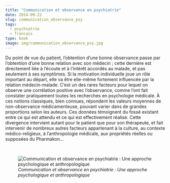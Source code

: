 ```yaml
---
title: "Communication et observance en psychiatrie"
date: 2014-09-22
slug: communication_observance_psy
tags:
  - psychiatrie
  - francais
type: book
image: img/communication_observance_psy.jpg
---
```


Du point de vue du patient, l'obtention d'une bonne observance passe par l'obtention d'une bonne relation avec son médecin ; cette dernière est directement liée à l'écoute et à l'intérêt accordés au malade, et pas seulement à ses symptômes.
Si la motivation individuelle joue un rôle important au départ, elle va être elle-même fortement influencée par la relation médecin-malade.
C'est un des rares facteurs pour lequel on observe une corrélation positive avec l’observance, comme l'ont fait constater pratiquement toutes les recherches en psychologie médicale.
À ces notions classiques, bien connues, répondent les valeurs moyennes de non-observance médicamenteuse, pouvant varier dans de grandes proportions selon les auteurs.
Ces données témoignent du fossé existant entre ce qui est attendu et ce qui est effectivement réalisé.
Cette divergence intervient autant pour le patient que pour son thérapeute, et fait intervenir de nombreux autres facteurs appartenant à la culture, au contexte médico-religieux, à l'anthropologie médicale, aux propriétés réelles ou supposées du Pharmakon...

<br>

![_Communication et observance en psychiatrie : Une approche psychologique et anthropologique_](img/communication_observance_psy.jpg)
